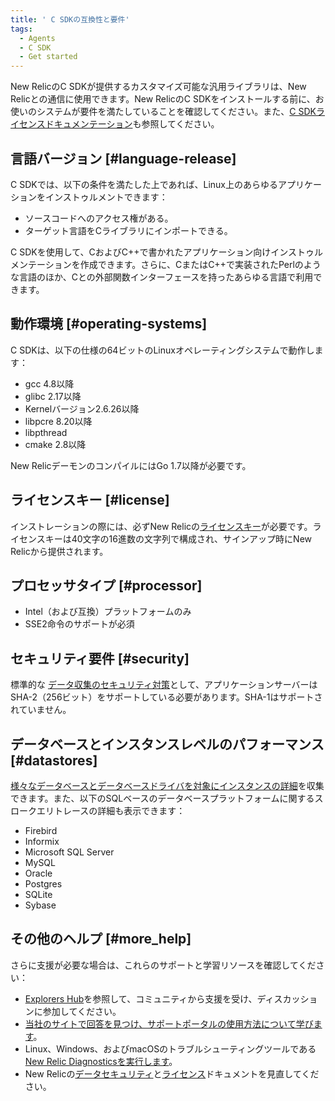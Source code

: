 ```yaml
---
title: ' C SDKの互換性と要件'
tags:
  - Agents
  - C SDK
  - Get started
---
```


New RelicのC SDKが提供するカスタマイズ可能な汎用ライブラリは、New Relicとの通信に使用できます。New RelicのC SDKをインストールする前に、お使いのシステムが要件を満たしていることを確認してください。また、[C SDKライセンスドキュメンテーション](/docs/c-sdk-licenses)も参照してください。

## 言語バージョン [#language-release]

C SDKでは、以下の条件を満たした上であれば、Linux上のあらゆるアプリケーションをインストゥルメントできます：

* ソースコードへのアクセス権がある。
* ターゲット言語をCライブラリにインポートできる。

C SDKを使用して、CおよびC++で書かれたアプリケーション向けインストゥルメンテーションを作成できます。さらに、CまたはC++で実装されたPerlのような言語のほか、Cとの外部関数インターフェースを持ったあらゆる言語で利用できます。

## 動作環境 [#operating-systems]

C SDKは、以下の仕様の64ビットのLinuxオペレーティングシステムで動作します：

* gcc 4.8以降
* glibc 2.17以降
* Kernelバージョン2.6.26以降
* libpcre 8.20以降
* libpthread
* cmake 2.8以降

New RelicデーモンのコンパイルにはGo 1.7以降が必要です。

## ライセンスキー [#license]

インストレーションの際には、必ずNew Relicの[ライセンスキー](/docs/accounts-partnerships/install-new-relic/account-setup/license-key)が必要です。ライセンスキーは40文字の16進数の文字列で構成され、サインアップ時にNew Relicから提供されます。

## プロセッサタイプ [#processor]

* Intel（および互換）プラットフォームのみ
* SSE2命令のサポートが必須

## セキュリティ要件 [#security]

標準的な [データ収集のセキュリティ対策](/docs/accounts-partnerships/new-relic-security/security/data-security)として、アプリケーションサーバーはSHA-2（256ビット）をサポートしている必要があります。SHA-1はサポートされていません。

## データベースとインスタンスレベルのパフォーマンス [#datastores]

[様々なデータベースとデータベースドライバを対象にインスタンスの詳細](/docs/apm/applications-menu/features/analyze-database-instance-level-performance-issues)を収集できます。また、以下のSQLベースのデータベースプラットフォームに関するスロークエリトレースの詳細も表示できます：

* Firebird
* Informix
* Microsoft SQL Server
* MySQL
* Oracle
* Postgres
* SQLite
* Sybase

## その他のヘルプ [#more_help]

さらに支援が必要な場合は、これらのサポートと学習リソースを確認してください：

* [Explorers Hub](https://discuss.newrelic.com/)を参照して、コミュニティから支援を受け、ディスカッションに参加してください。
* [当社のサイトで回答を見つけ、サポートポータルの使用方法について学びます](/docs/using-new-relic/welcome-new-relic/get-started/find-help-use-support-portal)。
* Linux、Windows、およびmacOSのトラブルシューティングツールである[New Relic Diagnosticsを実行します](/docs/using-new-relic/cross-product-functions/troubleshooting/new-relic-diagnostics)。
* New Relicの[データセキュリティ](/docs/security)と[ライセンス](/docs/licenses)ドキュメントを見直してください。

